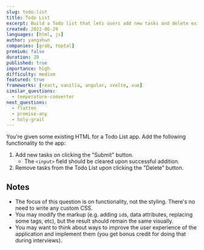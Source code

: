 ```yaml
---
slug: todo-list
title: Todo List
excerpt: Build a Todo list that lets users add new tasks and delete existing tasks
created: 2022-06-29
languages: [html, js]
author: yangshun
companies: [grab, toptal]
premium: false
duration: 20
published: true
importance: high
difficulty: medium
featured: true
frameworks: [react, vanilla, angular, svelte, vue]
similar_questions:
  - temperature-converter
next_questions:
  - flatten
  - promise-any
  - holy-grail
---
```


You're given some existing HTML for a Todo List app. Add the following functionality to the app:

1. Add new tasks on clicking the "Submit" button.
   - The `<input>` field should be cleared upon successful addition.
1. Remove tasks from the Todo List upon clicking the "Delete" button.

## Notes

- The focus of this question is on functionality, not the styling. There's no need to write any custom CSS.
- You may modify the markup (e.g. adding `id`s, data attributes, replacing some tags, etc), but the result should remain the same visually.
- You may want to think about ways to improve the user experience of the application and implement them (you get bonus credit for doing that during interviews).
